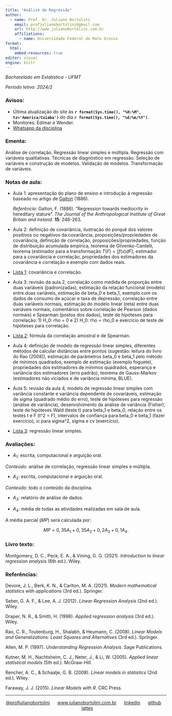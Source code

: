 ```yaml
---
title: "Análise de Regressão"
author:
  - name: Prof. Dr. Juliano Bortolini
    email: profjulianobortolini@gmail.com
    url: http://www.julianobortolini.com.br
    affiliations:
      - name: Universidade Federal de Mato Grosso
format:
  html:
    embed-resources: true
editor: visual
engine: knitr
---
```


*Bacharelado em Estatística - UFMT*

*Período letivo: 2024/2*

### Avisos:

-   Última atualização do site às **`r format(Sys.time(), "%H:%M", tz='America/Cuiaba')`** do dia **`r format(Sys.time(), "%d/%m/%Y")`**.
-   Monitores: Edimar e Wender.
-   [Whatsapp da disciplina]()

### Ementa:

Análise de correlação. Regressão linear simples e múltipla. Regressão com variáveis qualitativas. Técnicas de diagnóstico em regressão. Seleção de variáveis e construção de modelos. Validação de modelos. Transformação de variáveis.

### Notas de aula:

-   Aula 1: apresentação do plano de ensino e introdução à regressão baseado no artigo de [Galton](https://zenodo.org/records/1449548) (1886).

    *Referência:* Galton, F. (1886). "Regression towards mediocrity in hereditary stature". *The Journal of the Anthropological Institute of Great Britain and Ireland*. **15**: 246-263.

-   Aula 2: definição de covariância, ilustração do porquê dos valores positivos ou negativos da covariância, proposições/propriedades de covariância, definição de correlação, proposições/propriedades, função de distribuição acumulada empírica, teorema de Glivenko-Cantelli, teorema (estimador para a transformação $T(F) = \int f(x) dF$), estimador para a covariância e correlação, propriedades dos estimadores da covariância e correlação e exemplo com dados reais.

-   [Lista 1](lista1.html): covariância e correlação.

-   Aula 3: revisão da aula 2, correlação como medida de proporção entre duas variáveis (padronizadas), estimação da relação funcional (modelo) entre duas variáveis, estimação de beta_0 e beta_1, exemplo com os dados de consumo de açúcar e taxa de depressão, correlação entre duas variáveis normais, estimação do modelo linear (reta) entre duas variáveis normais, comentários sobre correlação de Pearson (dados normais) e Spearman (postos dos dados), teste de hipóteses para correlação: 1) H_0: rho = 0 e 2) H_0: rho = rho_0 e exercício de teste de hipóteses para correlação.

-   [Lista 2](lista2.html): fórmula da correlação amostral e de Spearman.

-   Aula 4: definição de modelo de regressão linear simples, diferentes métodos de calcular distâncias entre pontos (sugestão: leitura do livro do Rao (2008)), estimação de parâmetros beta_0 e beta_1 pelo método de mínimos quadrados, exemplo de estimação (exemplo foguete), propriedades dos estimadores de mínimos quadrados, esperança e variância dos estimadores (erro padrão), teorema de Gauss-Markov (estimadores não viciados e de variância mínima, BLUE). 

-   Aula 5: revisão da aula 4, modelo de regressão linear simples com variância constante e variância dependente de covariáveis, estimação de sigma (quadrado médio do erro), teste de hipóteses para regressão (análise de variância), desenvolvimento da análise de variância (Fisher), teste de hipóteses Wald (teste t) para beta_1 e beta_0, relação entre os testes t e F (t^2 = F), intervalos de confiança para beta_0 e beta_1 (fazer exercício), ic para sigma^2, sigma e cv (exercício).

-   [Lista 3](lista3.html): regressão linear simples.

### Avaliações:

-   $A_1$: escrita, computacional e arguição oral.

*Conteúdo:* análise de correlação, regressão linear simples e múltipla.

-   $A_2$: escrita, computacional e arguição oral.

*Conteúdo:* todo o conteúdo da disciplina.

-   $A_3$: relatório de análise de dados.

-   $A_4$: média de todas as atividades realizadas em sala de aula.

A média parcial ($MP$) será calculada por:

$$MP = 0,35 A_1 + 0,35 A_2 + 0,2 A_3 + 0,1 A_4.$$

### Livro texto:

Montgomery, D. C., Peck, E. A., & Vining, G. G. (2021). *Introduction to linear regression analysis* (6th ed.). Wiley.

### Referências:

Devore, J. L., Berk, K. N., & Carlton, M. A. (2021). *Modern mathematical statistics with applications* (3rd ed.). Springer.

Seber, G. A. F., & Lee, A. J. (2012). *Linear Regression Analysis* (2nd ed.). Wiley.

Draper, N. R., & Smith, H. (1998). *Applied regression analysis* (3rd ed.). Wiley.

Rao, C. R., Toutenburg, H., Shalabh, & Heumann, C. (2008). *Linear Models and Generalizations: Least Squares and Alternatives* (3rd ed.). Springer.

Allen, M. P. (1997). *Understanding Regression Analysis*. Sage Publications.

Kutner, M. H., Nachtsheim, C. J., Neter, J., & Li, W. (2005). *Applied linear statistical models* (5th ed.). McGraw-Hill.

Rencher, A. C., & Schaalje, G. B. (2008). *Linear models in statistics* (2nd ed.). Wiley.

Faraway, J. J. (2015). *Linear Models with R*. CRC Press.

------------------------------------------------------------------------

::: {style="text-align: center;"}
[\@profjulianobortolini](https://instagram.com/profjulianobortolini)      [www.julianobortolini.com.br](http://www.julianobortolini.com.br)      [linkedin](https://linkedin.com/in/julianobortolini)      [github](https://github.com/julianobortolini)       [lattes](http://lattes.cnpq.br/6210909768845403)
:::
